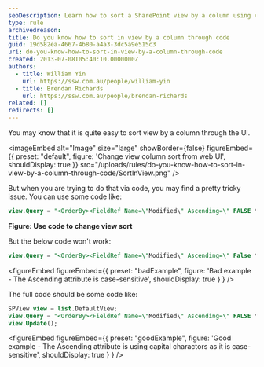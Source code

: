 ```yaml
---
seoDescription: Learn how to sort a SharePoint view by a column using code.
type: rule
archivedreason:
title: Do you know how to sort in view by a column through code
guid: 19d582ea-4667-4b80-a4a3-3dc5a9e515c3
uri: do-you-know-how-to-sort-in-view-by-a-column-through-code
created: 2013-07-08T05:40:10.0000000Z
authors:
  - title: William Yin
    url: https://ssw.com.au/people/william-yin
  - title: Brendan Richards
    url: https://ssw.com.au/people/brendan-richards
related: []
redirects: []
---
```


You may know that it is quite easy to sort view by a column through the UI.


<imageEmbed
  alt="Image"
  size="large"
  showBorder={false}
  figureEmbed={{
    preset: "default",
    figure: 'Change view column sort from web UI',
    shouldDisplay: true
  }}
  src="/uploads/rules/do-you-know-how-to-sort-in-view-by-a-column-through-code/SortInView.png"
/>

But when you are trying to do that via code, you may find a pretty tricky issue.
You can use some code like:

```sql
view.Query = "<OrderBy><FieldRef Name=\"Modified\" Ascending=\" FALSE \" /></OrderBy>";
```

**Figure: Use code to change view sort**

But the below code won't work:

```sql
view.Query = "<OrderBy><FieldRef Name=\"Modified\" Ascending=\" False \" /></OrderBy>";
```

<figureEmbed figureEmbed={{
  preset: "badExample",
  figure: 'Bad example - The Ascending attribute is case-sensitive',
  shouldDisplay: true
} } />


The full code should be some code like:

```sql
SPView view = list.DefaultView;
view.Query = "<OrderBy><FieldRef Name=\"Modified\" Ascending=\" FALSE \" /></OrderBy>";
view.Update();
```

<figureEmbed figureEmbed={{
  preset: "goodExample",
  figure: 'Good example - The Ascending attribute is using capital charactors as it is case-sensitive',
  shouldDisplay: true
} } />
